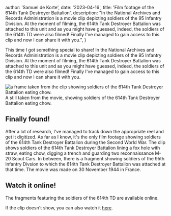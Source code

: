 

  author: 'Samuel de Korte',
  date: '2023-04-16',
  title: 'Film footage of the 614th Tank Destroyer Battalion',
  description:
    "In the National Archives and Records Administration is a movie clip depicting soldiers of the 95 Infantry Division. At the moment of filming, the 614th Tank Destroyer Battalion was attached to this unit and as you might have guessed, indeed, the soldiers of the 614th TD were also filmed! Finally I've managed to gain access to this clip and now I can share it with you.",
}


This time I got something special to share! In the National Archives and Records Administration is a movie clip depicting soldiers of the 95 Infantry Division. At the moment of filming, the 614th Tank Destroyer Battalion was attached to this unit and as you might have guessed, indeed, the soldiers of the 614th TD were also filmed! Finally I've managed to gain access to this clip and now I can share it with you.

<Image
  src={chow}
  alt="a frame taken from the clip showing soldiers of the 614th Tank Destroyer Battalion eating chow."
  sizes="(min-width: 500px) 32rem, 20rem"
  className="aspect-square rotate-0 rounded-2xl bg-stone-100 object-cover dark:bg-stone-800"
/>
A still taken from the movie, showing soldiers of the 614th Tank Destroyer Battalion
eating chow.

## Finally found!

After a lot of research, I've managed to track down the appropriate reel and get it digitized. As far as I know, it's the only film footage showing soldiers of the 614th Tank Destroyer Battalion during the Second World War. The clip shows soldiers of the 614th Tank Destroyer Battalion lining a fox hole with straw, eating chow, digging a trench and guarding two reconnaissance M-20 Scout Cars. In between, there is a fragment showing soldiers of the 95th Infantry Divsion to which the 614th Tank Destroyer Battalion was attached at that time. The movie was made on 30 November 1944 in France.

## Watch it online!

The fragments featuring the soldiers of the 614th TD are available online.

<YoutubeEmbed id="y7JqLgQ4CKw" />

If the clip doesn't show, you can also watch it [here](https://www.youtube.com/watch?v=y7JqLgQ4CKw).
